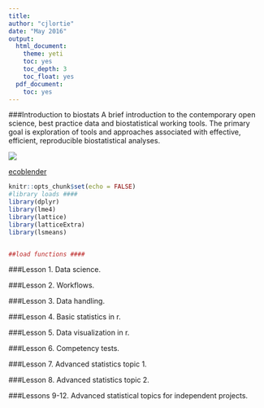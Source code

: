 ```yaml
---
title:
author: "cjlortie"
date: "May 2016"
output:
  html_document:
    theme: yeti
    toc: yes
    toc_depth: 3
    toc_float: yes
  pdf_document:
    toc: yes
---
```

###Introduction to biostats
A brief introduction to the contemporary open science, best practice data and biostatistical working tools. The primary goal is exploration of tools and approaches associated with effective, efficient, reproducible biostatistical analyses.

![](./stats.JPG)

[ecoblender](http://ecoblender.org)

```r
knitr::opts_chunk$set(echo = FALSE)
#library loads ####
library(dplyr)
library(lme4)
library(lattice)
library(latticeExtra)
library(lsmeans)


##load functions ####

```



###Lesson 1. Data science.

###Lesson 2. Workflows.

###Lesson 3. Data handling.

###Lesson 4. Basic statistics in r.

###Lesson 5. Data visualization in r.

###Lesson 6. Competency tests.

###Lesson 7. Advanced statistics topic 1.

###Lesson 8. Advanced statistics topic 2.

###Lessons 9-12. Advanced statistical topics for independent projects.
